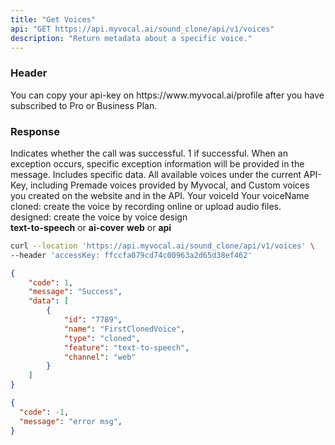 ```yaml
---
title: "Get Voices"
api: "GET https://api.myvocal.ai/sound_clone/api/v1/voices"
description: "Return metadata about a specific voice."
---
```

### Header
<ParamField header="accessKey"   type="string" required>
  You can copy your api-key on https://www.myvocal.ai/profile after you have subscribed to Pro or Business Plan.
</ParamField>


### Response
<ResponseField name="code" type="number" required>
  Indicates whether the call was successful. 1 if successful.
</ResponseField>

<ResponseField name="message" type="string" >
  When an exception occurs, specific exception information will be provided in the message.
</ResponseField>

<ResponseField name="data" type="object" >
Includes specific data.
    <Expandable title="Toggle object">
        <ResponseField name="voices" type="list">
            All available voices under the current API-Key, including Premade voices provided by Myvocal, and Custom voices you created on the website and in the API.
            <Expandable title="Toggle object">
            <ResponseField name="id" type="string" >
                Your voiceId
            </ResponseField>
            <ResponseField name="name" type="string" >
                Your voiceName
            </ResponseField>
            <ResponseField name="type" type="string" >
                <div>cloned: create the voice by recording online or upload audio files.</div>
                <div>designed: create the voice by voice design</div>
            </ResponseField>
            <ResponseField name="feature" type="string" >
            <b>text-to-speech</b> or <b>ai-cover</b>
            </ResponseField>
            <ResponseField name="channel" type="string" >
            <b>web</b> or <b>api</b>
            </ResponseField>
            </Expandable>
        </ResponseField>
    </Expandable>
</ResponseField>
<RequestExample>

```bash Example Request
curl --location 'https://api.myvocal.ai/sound_clone/api/v1/voices' \
--header 'accessKey: ffccfa079cd74c00963a2d65d38ef462'
```

</RequestExample>

<ResponseExample>

```json  200（success）
{
    "code": 1,
    "message": "Success",
    "data": [
        {
            "id": "7789",
            "name": "FirstClonedVoice",
            "type": "cloned",
            "feature": "text-to-speech",
            "channel": "web"
        }
    ]
}
```
```json  200（fail）
{
  "code": -1,
  "message": "error msg",
}
```

</ResponseExample>
